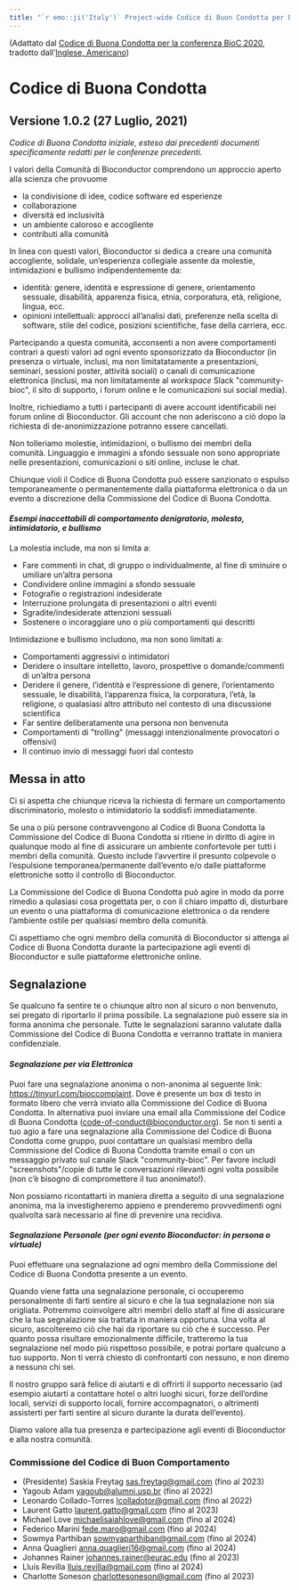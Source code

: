 ```yaml
---
title: "`r emo::ji('Italy')` Project-wide Codice di Buon Condotta per Bioconductor (Italiano, Italia)"
---
```


(Adattato dal [Codice di Buona Condotta per la conferenza BioC 2020][1], tradotto dall'[Inglese, Americano](en-US.html))

# Codice di Buona Condotta

## Versione 1.0.2 (27 Luglio, 2021)

_Codice di Buona Condotta iniziale, esteso dai precedenti documenti specificamente redatti per le conferenze precedenti._


I valori della Comunità di Bioconductor comprendono
un approccio aperto alla scienza che provuome 

* la condivisione di idee, codice software ed esperienze
* collaborazione
* diversità ed inclusività 
* un ambiente caloroso e accogliente
* contributi alla comunità

In linea con questi valori, Bioconductor si dedica a creare una comunità accogliente, solidale, un'esperienza collegiale assente da molestie, intimidazioni e bullismo indipendentemente da:

* identità: genere, identità e espressione di genere, orientamento sessuale, disabilità, apparenza fisica, etnia, corporatura, età, religione, lingua, ecc.
* opinioni intellettuali: approcci all'analisi dati, preferenze nella scelta di software, stile del codice, posizioni scientifiche, fase della carriera, ecc.

Partecipando a questa comunità, acconsenti a non avere comportamenti contrari a questi valori ad ogni evento sponsorizzato da Bioconductor (in presenza o virtuale, inclusi, ma non limitatatamente a presentazioni, seminari, sessioni poster, attività sociali) o canali di comunicazione elettronica (inclusi, ma non limitatamente al _workspace_ Slack \"community-bioc\", il sito di supporto, i forum online e le comunicazioni sui social media).

Inoltre, richiediamo a tutti i partecipanti di avere account identificabili nei forum online di Bioconductor. Gli account che non aderiscono a ciò dopo la richiesta di de-anonimizzazione potranno essere cancellati. 

Non tolleriamo molestie, intimidazioni, o bullismo dei membri della comunità.
Linguaggio e immagini a sfondo sessuale non sono appropriate nelle presentazioni, comunicazioni o siti online, incluse le chat.

Chiunque violi il Codice di Buona Condotta può essere sanzionato o espulso temporaneamente o permanentemente dalla piattaforma elettronica o da un evento a discrezione della Commissione del Codice di Buona Condotta.


#### _Esempi inaccettabili di comportamento denigratorio, molesto, intimidatorio, e bullismo_

La molestia include, ma non si limita a:

* Fare commenti in chat, di gruppo o individualmente, al fine di sminuire o umiliare un'altra persona
* Condividere online immagini a sfondo sessuale
* Fotografie o registrazioni indesiderate
* Interruzione prolungata di presentazioni o altri eventi
* Sgradite/indesiderate attenzioni sessuali
* Sostenere o incoraggiare uno o più comportamenti qui descritti

Intimidazione e bullismo includono, ma non sono limitati a:

* Comportamenti aggressivi o intimidatori
* Deridere o insultare intelletto, lavoro, prospettive o domande/commenti di un'altra persona
* Deridere il genere, l'identità e l'espressione di genere, l'orientamento sessuale, le disabilità, l'apparenza fisica, la corporatura, l'età, la religione, o qualasiasi altro attributo nel contesto di una discussione scientifica
* Far sentire deliberatamente una persona non benvenuta
* Comportamenti di \"trolling\" (messaggi intenzionalmente provocatori o offensivi)
* Il continuo invio di messaggi fuori dal contesto


## Messa in atto

Ci si aspetta che chiunque riceva la richiesta di fermare un comportamento discriminatorio, molesto o intimidatorio la soddisfi immediatamente.

Se una o più persone contravvengono al Codice di Buona Condotta la Commissione del Codice di Buona Condotta si ritiene in diritto di agire in qualunque modo al fine di assicurare un ambiente confortevole per tutti i membri della comunità.
Questo include l'avvertire il presunto colpevole o l'espulsione temporanea/permanente dall'evento e/o dalle piattaforme elettroniche sotto il controllo di Bioconductor.

La Commissione del Codice di Buona Condotta può agire in modo da porre rimedio a qulasiasi cosa progettata per, o con il chiaro impatto di, disturbare un evento o una piattaforma di comunicazione elettronica o da rendere l'ambiente ostile per qualsiasi membro della comunità.

Ci aspettiamo che ogni membro della comunità di Bioconductor si attenga al Codice di Buona Condotta durante la partecipazione agli eventi di Bioconductor e sulle piattaforme elettroniche online.

## Segnalazione

Se qualcuno fa sentire te o chiunque altro non al sicuro o non benvenuto, sei pregato di riportarlo il prima possibile. 
La segnalazione può essere sia in forma anonima che personale. 
Tutte le segnalazioni saranno valutate dalla Commissione del Codice di Buona Condotta e verranno trattate in maniera confidenziale.

#### _Segnalazione per via Elettronica_

Puoi fare una segnalazione anonima o non-anonima al seguente link:
<https://tinyurl.com/bioccomplaint>.
Dove è presente un box di testo in formato libero che verrà inviato alla Commissione del Codice di Buona Condotta.
In alternativa puoi inviare una email alla Commissione del Codice di Buona Condotta (<code-of-conduct@bioconductor.org>).
Se non ti senti a tuo agio a fare una segnalazione alla Commissione del Codice di Buona Condotta come gruppo, puoi contattare un qualsiasi membro della Commissione del Codice di Buona Condotta tramite email o con un messaggio privato sul canale Slack \"community-bioc\". Per favore includi \"screenshots\"/copie di tutte le conversazioni rilevanti ogni volta possibile (non c'è bisogno di compromettere il tuo anonimato!).

Non possiamo ricontattarti in maniera diretta a seguito di una segnalazione anonima, ma la investigheremo appieno e prenderemo provvedimenti ogni qualvolta sarà necessario al fine di prevenire una recidiva.

#### _Segnalazione Personale (per ogni evento Bioconductor: in persona o virtuale)_

Puoi effettuare una segnalazione ad ogni membro della Commissione del Codice di Buona Condotta presente a un evento.

Quando viene fatta una segnalazione personale, ci occuperemo personalmente di farti sentire al sicuro e che la tua segnalazione non sia origliata.
Potremmo coinvolgere altri membri dello staff al fine di assicurare che la tua segnalazione sia trattata in maniera opportuna.
Una volta al sicuro, ascolteremo ciò che hai da riportare su ciò che è successo.
Per quanto possa risultare emozionalmente difficile, tratteremo la tua segnalazione nel modo più rispettoso possibile, e potrai portare qualcuno a tuo supporto.
Non ti verrà chiesto di confrontarti con nessuno, e non diremo a nessuno chi sei.

Il nostro gruppo sarà felice di aiutarti e di offrirti il supporto necessario (ad esempio aiutarti a contattare hotel o altri luoghi sicuri, forze dell'ordine locali, servizi di supporto locali, fornire accompagnatori, o altrimenti assisterti per farti sentire al sicuro durante la durata dell'evento).

Diamo valore alla tua presenza e partecipazione agli eventi di Bioconductor e alla nostra comunità.

###  Commissione del Codice di Buon Comportamento

* (Presidente) Saskia Freytag <sas.freytag@gmail.com> (fino al 2023)
* Yagoub Adam <yagoub@alumni.usp.br> (fino al 2022)
* Leonardo Collado-Torres <lcolladotor@gmail.com> (fino al 2022)
* Laurent Gatto <laurent.gatto@gmail.com> (fino al 2023)
* Michael Love <michaelisaiahlove@gmail.com> (fino al 2024)
* Federico Marini <fede.maro@gmail.com> (fino al 2024)
* Sowmya Parthiban <sowmyaparthiban@gmail.com> (fino al 2024)
* Anna Quaglieri <anna.quaglieri16@gmail.com> (fino al 2024)
* Johannes Rainer <johannes.rainer@eurac.edu> (fino al 2023)
* Lluís Revilla <lluis.revilla@gmail.com> (fino al 2024)
* Charlotte Soneson <charlottesoneson@gmail.com> (fino al 2023)

[1]: https://bioc2020.bioconductor.org/code_of_conduct
